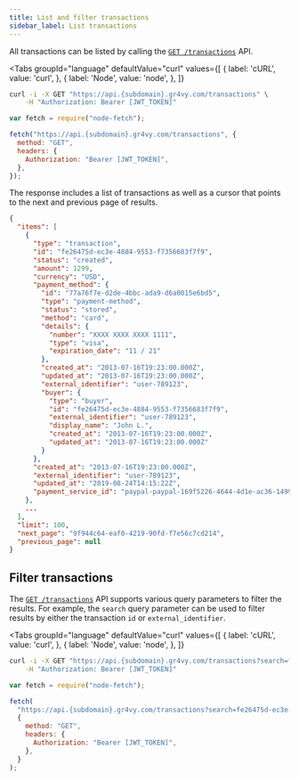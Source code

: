 ```yaml
---
title: List and filter transactions
sidebar_label: List transactions
---
```



All transactions can be listed by calling the [`GET /transactions`][api] API.

<Tabs
  groupId="language"
  defaultValue="curl"
  values={[
    { label: 'cURL', value: 'curl', },
    { label: 'Node', value: 'node', },
  ]}
>
  <TabItem value="curl">

```bash
curl -i -X GET "https://api.{subdomain}.gr4vy.com/transactions" \
    -H "Authorization: Bearer [JWT_TOKEN]"
```

  </TabItem>
  <TabItem value="node">

```js
var fetch = require("node-fetch");

fetch("https://api.{subdomain}.gr4vy.com/transactions", {
  method: "GET",
  headers: {
    Authorization: "Bearer [JWT_TOKEN]",
  },
});
```

</TabItem>
</Tabs>

The response includes a list of transactions as well as a cursor that points to
the next and previous page of results.

```json title="GET /transactions"
{
  "items": [
    {
      "type": "transaction",
      "id": "fe26475d-ec3e-4884-9553-f7356683f7f9",
      "status": "created",
      "amount": 1299,
      "currency": "USD",
      "payment_method": {
        "id": "77a76f7e-d2de-4bbc-ada9-d6a0015e6bd5",
        "type": "payment-method",
        "status": "stored",
        "method": "card",
        "details": {
          "number": "XXXX XXXX XXXX 1111",
          "type": "visa",
          "expiration_date": "11 / 21"
        },
        "created_at": "2013-07-16T19:23:00.000Z",
        "updated_at": "2013-07-16T19:23:00.000Z",
        "external_identifier": "user-789123",
        "buyer": {
          "type": "buyer",
          "id": "fe26475d-ec3e-4884-9553-f7356683f7f9",
          "external_identifier": "user-789123",
          "display_name": "John L.",
          "created_at": "2013-07-16T19:23:00.000Z",
          "updated_at": "2013-07-16T19:23:00.000Z"
        }
      },
      "created_at": "2013-07-16T19:23:00.000Z",
      "external_identifier": "user-789123",
      "updated_at": "2019-08-24T14:15:22Z",
      "payment_service_id": "paypal-paypal-169f5226-4644-4d1e-ac36-14999e73601f"
    },
    ...
  ],
  "limit": 100,
  "next_page": "9f944c64-eaf0-4219-90fd-f7e56c7cd214",
  "previous_page": null
}
```

## Filter transactions

The [`GET /transactions`][api] API supports various query parameters to filter
the results. For example, the `search` query parameter can be used to filter
results by either the transaction `id` or `external_identifier`.

<Tabs
  groupId="language"
  defaultValue="curl"
  values={[
    { label: 'cURL', value: 'curl', },
    { label: 'Node', value: 'node', },
  ]}
>
  <TabItem value="curl">

```bash
curl -i -X GET "https://api.{subdomain}.gr4vy.com/transactions?search=fe26475d-ec3e-4884-9553-f7356683f7f9" \
    -H "Authorization: Bearer [JWT_TOKEN]"
```

  </TabItem>
  <TabItem value="node">

```js
var fetch = require("node-fetch");

fetch(
  "https://api.{subdomain}.gr4vy.com/transactions?search=fe26475d-ec3e-4884-9553-f7356683f7f9",
  {
    method: "GET",
    headers: {
      Authorization: "Bearer [JWT_TOKEN]",
    },
  }
);
```

</TabItem>
</Tabs>

[api]: /reference#operation/list-transactions
